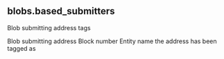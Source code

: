 ## blobs.based_submitters 
Blob submitting address tags

<ParamField path="tx_hash">
Blob submitting address
</ParamField>
<ParamField path="block_number">
Block number
</ParamField>
<ParamField path="entity">
Entity name the address has been tagged as
</ParamField>
